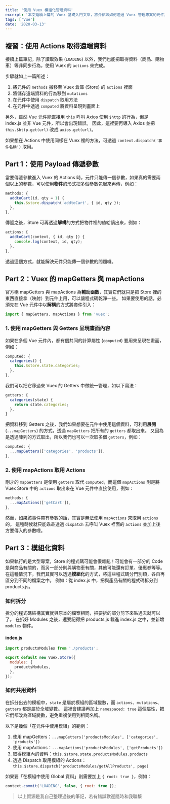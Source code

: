 ```yaml
---
title: '使用 Vuex 模組化管理資料'
excerpt: '本文延續上篇的 Vuex 基礎入門文章，將介紹該如何透過 Vuex 管理專案的元件與資料狀態，也會介紹如何將 Store 的資料模組化，以減少專案程式碼的重複性，並提升程式碼的可讀性。'
tags: ['Vue']
date: '2020-03-13'
---
```


## 複習：使用 Actions 取得遠端資料

接續上篇筆記，除了讀取效果 (`LOADING`) 以外，我們也能把取得資料（商品、購物車）等非同步行為，使用 Vuex 的 `actions` 來完成。

步驟就如上一篇所述：

1. 將元件的 `methods` 搬移至 Vuex 倉庫 (Store) 的 `actions` 裡面
2. 將儲存遠端資料的行為移到 `mutations`
3. 在元件中使用 `dispatch` 取用方法
4. 在元件中透過 `computed` 將資料呈現到畫面上

另外，雖然 Vue 元件能直接用 `this` 呼叫 Axios 使用 `$http` 的行為，但是 index.js 並非 Vue 元件，所以會出現錯誤。
因此，這裡要再導入 Axios 並把 `this.$http.get(url)` 改成 `axios.get(url)`。

如果想在 Actions 中使用同樣在 Vuex 裡的方法，可透過 `context.dispatch('事件名稱')` 取用。

## Part 1：使用 Payload 傳遞參數

當要傳遞參數進入 Vuex 的 Actions 時，元件只能傳一個參數，如果真的需要兩個以上的參數，可以使用**物件**的形式把多個參數包起來再傳，例如：

```javascript
methods: {
  addtoCart(id, qty = 1) {
    this.$store.dispatch('addtoCart', { id, qty });
  },
},
```

傳遞之後，Store 可再透過**解構**的方式把物件裡的值給讀出來，例如：

```javascript
actions: {
  addtoCart(context, { id, qty }) {
    console.log(context, id, qty);
  },
},
```

透過這個方式，就能解決元件只能傳一個參數的問題囉。

## Part 2：Vuex 的 mapGetters 與 mapActions

官方稱 mapGetters 與 mapActions 為**輔助函數**，其實它們就只是把 Store 裡的東西直接拿（映射）到元件上用，可以讓程式碼乾淨一些。
如果要使用的話，必須先在 Vue 元件中以**解構**的方式將套件引入：

```javascript
import { mapGetters, mapActions } from 'vuex';
```

### 1. 使用 mapGetters 與 Getters 呈現畫面內容

如果在多個 Vue 元件內，都有個共同的計算屬性 (`computed`) 要用來呈現在畫面，例如：

```javascript
computed: {
  categories() {
    this.$store.state.categories;
  },
},
```

我們可以把它移過來 Vuex 的 Getters 中做統一管理，如以下寫法：

```javascript
getters: {
  categories(state) {
    return state.categories;
  },
}
```

把資料移到 Getters 之後，我們如果想要在元件中使用這個資料，可利用**展開** (`...mapGetters`) 的方式，透過 `mapGetters` 把所有的 `getters` 都取出來。
又因為是透過陣列的方式取出，所以我們也可以一次取多個 `getters`，例如：

```javascript
computed: {
  ...mapGetters(['categories', 'products']),
},
```

### 2. 使用 mapActions 取用 Actions

剛才的 `mapGetters` 是使用 `getters` 取代 `computed`，而這個 `mapActions` 則是將 Vuex Store 中的 `actions` 取出來在 Vue 元件中直接使用，例如：

```javascript
methods: {
  ...mapActions(['getCart']),
},
```

然而，如果該事件帶有參數的話，其實是無法使用 `mapActions` 來取用 `actions` 的。
這種時候就只能乖乖透過 `dispatch` 去呼叫 Vuex 裡面的 `actions` 並加上後方要傳入的參數哩。

## Part 3：模組化資料

如果執行的是大型專案，Store 的程式碼可能會很雜亂！可能會有一部分的 Code 是與商品有關的，而另一部分則與購物車有關，其他可能還有訂單、優惠券等等。
在這種情況下，我們其實可以透過**模組化**的方式，將這些程式碼分門別類，各自再區分到不同的檔案之中。
例如：從 index.js 中，把與產品有關的程式碼拆分到 products.js。

### 如何拆分

拆分的程式碼結構其實就與原本的檔案相同，把要拆的部分剪下來貼過去就可以了。
在拆好 Modules 之後，還要記得把 products.js 載進 index.js 之中，並新增 `modules` 物件。

#### index.js

```javascript
import productsModules from './products';

export default new Vuex.Store({
  modules: {
    productsModules,
  },
});
```

### 如何共用資料

在拆分出去的模組中，`state` 是屬於模組的區域變數，而 `actions`、`mutations`、`getters` 都是屬於全域變數。
這裡會建議再加上 `namespaced: true` 這個屬性，把它們都改為區域變數，避免重複使用到相同名稱。

以下是幾個「在元件中使用模組」的範例：

1. 使用 mapGetters：`...mapGetters('productsModules', ['categories', 'products'])`
2. 使用 mapActions：`...mapActions('productsModules', ['getProducts'])`
3. 取得模組內的資料：`this.$store.state.productsModules.products`
4. 透過 Dispatch 取用模組的 Actions：`this.$store.dispatch('productsModules/getAllProducts', page)`

如果要「在模組中使用 Global 資料」則需要加上 `{ root: true }`，例如：

```javascript
context.commit('LOADING', false, { root: true });
```

> 以上資源是我自己整理過後的筆記，若有錯誤歡迎隨時和我聯繫
